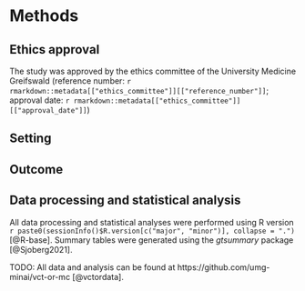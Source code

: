 # Methods

## Ethics approval

The study was approved by the ethics committee of the University Medicine Greifswald
(reference number: `r rmarkdown::metadata[["ethics_committee"]][["reference_number"]]`;
approval date: `r rmarkdown::metadata[["ethics_committee"]][["approval_date"]]`)

## Setting

## Outcome

## Data processing and statistical analysis

All data processing and statistical analyses were performed using R version
`r paste0(sessionInfo()$R.version[c("major", "minor")], collapse = ".")`
[@R-base].
Summary tables were generated using the *gtsummary* package [@Sjoberg2021].

TODO:
All data and analysis can be found at https://github.com/umg-minai/vct-or-mc [@vctordata].

